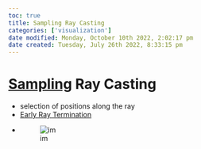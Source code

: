 ```yaml
---
toc: true
title: Sampling Ray Casting
categories: ['visualization']
date modified: Monday, October 10th 2022, 2:02:17 pm
date created: Tuesday, July 26th 2022, 8:33:15 pm
---
```


# [Sampling](Sampling) Ray Casting
- selection of positions along the ray
- [Early Ray Termination](Early%20Ray%20Termination.qmd)
- ![im](images/Pasted%20image%2020220418002410.png)



